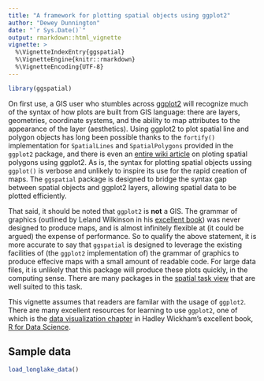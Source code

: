 ```yaml
---
title: "A framework for plotting spatial objects using ggplot2"
author: "Dewey Dunnington"
date: "`r Sys.Date()`"
output: rmarkdown::html_vignette
vignette: >
  %\VignetteIndexEntry{ggspatial}
  %\VignetteEngine{knitr::rmarkdown}
  %\VignetteEncoding{UTF-8}
---
```


```r
library(ggspatial)
```

On first use, a GIS user who stumbles across [ggplot2](https://cran.r-project.org/package=ggplot2) will recognize much of the syntax of how plots are built from GIS language: there are layers, geometries, coordinate systems, and the ability to map attributes to the appearance of the layer (aesthetics). Using ggplot2 to plot spatial line and polygon objects has long been possible thanks to the `fortify()` implementation for `SpatialLines` and `SpatialPolygons` provided in the `ggplot2` package, and there is even an [entire wiki article](https://github.com/tidyverse/ggplot2/wiki/plotting-polygon-shapefiles) on ploting spatial polygons using ggplot2. As is, the syntax for plotting spatial objects ussing `ggplot()` is verbose and unlikely to inspire its use for the rapid creation of maps. The `ggspatial` package is designed to bridge the syntax gap between spatial objects and ggplot2 layers, allowing spatial data to be plotted efficiently.

That said, it should be noted that `ggplot2` is **not** a GIS. The grammar of graphics (outlined by Leland Wilkinson in his [excellent book](http://www.springer.com/gp/book/9780387245447)) was never designed to produce maps, and is almost infinitely flexible at (it could be argued) the expense of performance. So to qualify the above statement, it is more accurate to say that `ggspatial` is designed to leverage the existing facilities of (the `ggplot2` implementation of) the grammar of graphics to produce effecive maps with a small amount of readable code. For large data files, it is unlikely that this package will produce these plots quickly, in the computing sense. There are many packages in the [spatial task view](https://CRAN.R-project.org/view=Spatial) that are well suited to this task.

This vignette assumes that readers are familar with the usage of `ggplot2`. There are many excellent resources for learning to use `ggplot2`, one of which is the [data visualization chapter](http://r4ds.had.co.nz/data-visualisation.html) in Hadley Wickham's excellent book, [R for Data Science](http://r4ds.had.co.nz).

## Sample data

```r
load_longlake_data()
```


